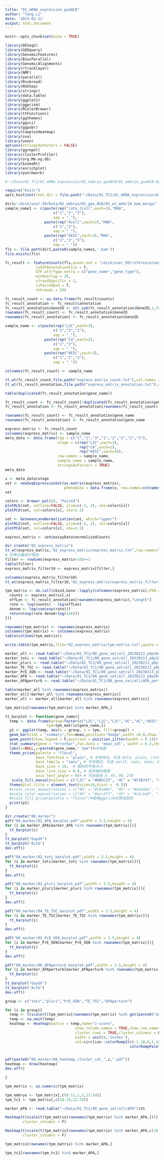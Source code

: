 ```yaml
---
title: "01_mRNA_expression_gaoNCB"
author: "Tang Li"
date: '2023-02-12'
output: html_document
---
```


```r
knitr::opts_chunk$set(echo = TRUE)

library(DESeq2)
library(GEOquery)
library(GenomicFeatures)
library(BiocParallel)
library(GenomicAlignments)
library(rtracklayer)
library(NMF)
library(parallel)
library(Rsubread)
library(RUVSeq)
library(stringr)
library(data.table)
library(ggplot2)
library(ggprism)
library(RColorBrewer)
library(ttFunctions)
library(ggthemes)
library(ggsci)
library(ggpubr)
library(ComplexHeatmap)
library(sva)
library(venn)
options(stringsAsFactors = FALSE)
library(ggrepel)
library(clusterProfiler)
library(org.Mm.eg.db)
library(biomaRt)
library(enrichplot)
library(patchwork)

# ~/Data/01_TC1/01_mRNA_expression/02_embryo_gaoNCB/02_embryo_gaoNCB.Rproj

require("knitr")
opts_knit$set(root.dir = file.path("~/Data/01_TC1/01_mRNA_expression/02_embryo_gaoNCB"))
```

```r

dir1='/disk/user_09/Data/02_embryo/02_gao_NCB/01_wt_m6A/10_bam_merge/'
sample_name1 <- c(paste(rep("late_2cell",each=3),"RNA",
                      c("1","2","3"),
                      sep = "_"),
                  paste(rep("4cell",each=2),"RNA",
                      c("1","2"),
                      sep = "_"),
                  paste(rep("mESC",each=3),"RNA",
                      c("1","2","3"),
                      sep = "_"))
fls <- file.path(dir1,paste0(sample_name1,'.bam'))
file.exists(fls)
```

```r
fc_result <- featureCounts(fls,annot.ext = "/disk/user_09/reference/annotation/mm10/gencode.vM25.basic.annotation.pc.gtf",
              isGTFAnnotationFile = T,
              GTF.attrType.extra = c("gene_name","gene_type"),
              minOverlap = 30,
              strandSpecific = 2,
              isPairedEnd = T,
              nthreads = 50)

fc_result_count <- as.data.frame(fc_result$counts)
fc_result_annotation <- fc_result$annotation
fc_result_annotation$GeneID <- str_sub(fc_result_annotation$GeneID,1,18)
rownames(fc_result_count) <- fc_result_annotation$GeneID
rownames(fc_result_annotation) <- fc_result_annotation$GeneID

sample_name <- c(paste(rep("L2C",each=3),
                      c("1","2","3"),
                      sep = "_"),
                  paste(rep("C4",each=2),
                      c("1","2"),
                      sep = "_"),
                  paste(rep("mESC",each=3),
                      c("1","2","3"),
                      sep = "_"))

colnames(fc_result_count) <- sample_name

tt_wt(fc_result_count,file.path("express_matrix_count.txt"),col.names = T,row.names = T) 
tt_wt(fc_result_annotation,file.path("express_matrix_annotation.txt"),col.names = T,row.names = T) 

table(duplicated(fc_result_annotation$gene_name))

fc_result_count <- fc_result_count[!duplicated(fc_result_annotation$gene_name),]
fc_result_annotation <- fc_result_annotation[rownames(fc_result_count),]

rownames(fc_result_count) <- fc_result_annotation$gene_name
rownames(fc_result_annotation) <- fc_result_annotation$gene_name
```

```r

express_matrix <- fc_result_count
colnames(express_matrix) <- sample_name
meta_data <- data.frame(rep = c("1","2","3","1","2","1","2","3"),
                        stage = c(rep("L2C",each=3),
                                  rep("C4",each=2),
                                  rep("mESC",each=3)),
                        row.names = sample_name,
                        sample_name = sample_name,
                        stringsAsFactors = TRUE)
meta_data

x <- meta_data$stage
set <- newSeqExpressionSet(as.matrix(express_matrix),
                           phenoData = data.frame(x, row.names=colnames(express_matrix)))
set

colors <- brewer.pal(18, "Paired")
plotRLE(set, outline=FALSE, ylim=c(-2, 2), col=colors[x])
plotPCA(set, col=colors[x], cex=1.2)

set <- betweenLaneNormalization(set, which="upper")
plotRLE(set, outline=FALSE, ylim=c(-2, 2), col=colors[x])
plotPCA(set, col=colors[x], cex=1.2)

express_matrix <- set@assayData$normalizedCounts

dir.create("02_express_matrix")
tt_wt(express_matrix,"02_express_matrix/express_matrix.txt",row.names=T,col.names = T)
# 对表达量进行筛选
filter <- rowSums(express_matrix>10)>=2
table(filter)
express_matrix_filter10 <- express_matrix[filter,]

colnames(express_matrix_filter10)
tt_wt(express_matrix_filter10,"02_express_matrix/express_matrix_filter10.txt",row.names=T,col.names = T)

```

```R
tpm_matrix <- do.call(cbind,base::lapply(colnames(express_matrix),FUN = function(x){
  counts <- express_matrix[,x]
  effLen <- fc_result_annotation[rownames(express_matrix),"Length"]
  rate <- log(counts) - log(effLen)
  denom <- log(sum(exp(rate)))
  return(exp(rate-denom+log(1e6)))
}))

rownames(tpm_matrix) <- rownames(express_matrix)
colnames(tpm_matrix) <- colnames(express_matrix)
table(colSums(tpm_matrix))

write.table(tpm_matrix,file="02_express_matrix/tpm_matrix.txt",quote = F,sep = "\t")
```

```R
marker_all <- read.table("~/Data/01_TC1/00_gene_set/all_20230213_p0p10rp2//all")$V1
marker_toti <- read.table("~/Data/01_TC1/00_gene_set/all_20230213_p0p10rp2//toti")$V1
marker_pluri <- read.table("~/Data/01_TC1/00_gene_set/all_20230213_p0p10rp2//pluri")$V1
marker_TE_TSC <- read.table("~/Data/01_TC1/00_gene_set/all_20230213_p0p10rp2//TE_TSC")$V1
marker_PrE_XEN <- read.table("~/Data/01_TC1/00_gene_set/all_20230213_p0p10rp2//PrE_XEN")$V1
marker_APA <- read.table("~/Data/01_TC1/00_gene_set/all_20230213_p0p10rp2//APA")$V1
marker_APAperturb <- read.table("~/Data/01_TC1/00_gene_set/all/APA_perturb")$V1

table(marker_all %in% rownames(express_matrix))
marker_all[!marker_all %in% rownames(express_matrix)]
marker_all <- marker_all[marker_all %in% rownames(express_matrix)]
```

```r
tpm_matrix[rownames(tpm_matrix) %in% marker_APA,]

tt_barplot <- function(gene_name){
  temp <- data.frame(group=factor(c("L2C","L2C","L2C","4C","4C","mESC","mESC","mESC"),levels = c("L2C","4C","mESC")),
                   tpm=tpm_matrix[gene_name,])
  p1 <- ggplot(temp, aes(x = group, y = tpm, fill=group)) +
  geom_bar(stat = "summary",fun=mean,position="dodge",width =0.8,show.legend = F,size=2)+ #绘制柱状图
  geom_point(show.legend = F,position = position_jitter(width = 0.1))+
  stat_summary(geom = "errorbar",fun.data = 'mean_sdl', width = 0.3,show.legend = F)+#误差棒
  labs(x=NULL,y=paste0(gene_name," tpm"))+#标题
  theme_prism(palette = "floral",
              base_fontface = "plain", # 字体样式，可选 bold, plain, italic
              base_family = "sans", # 字体格式，可选 serif, sans, mono, Arial等
              base_size = 16,  # 图形的字体大小
              base_line_size = 0.8, # 坐标轴的粗细
              axis_text_angle = 0)+ # 可选值有 0，45，90，270
   scale_fill_manual(values = c("L2C" = "#DB5C25", "4C" = "#F3B747", "mESC" = "#649541"))+
  theme(plot.title = element_text(size=16,hjust = -0.5))
  #scale_color_manual(values = c("0h" = "#c6a46b", "4h" = "#a4a4ba", "12h" = "#92adc1"))
  #scale_color_manual(values = c("0h" = "#ecc37f", "4h" = "#c5c5e0", "12h" = "#aecfe7"))
  #scale_fill_prism(palette = "floral")#使用ggprism包修改颜色
  print(p1)
}

dir.create("08_marker")
pdf("08_marker/01_APA_barplot.pdf",width = 3.5,height = 4)
for (i in marker_APA[marker_APA %in% rownames(tpm_matrix)]){
  tt_barplot(i)
}
tt_barplot("Gapdh")
tt_barplot("Actb")
dev.off()

pdf("08_marker/02_toti_barplot.pdf",width = 3.5,height = 4)
for (i in marker_toti[marker_toti %in% rownames(tpm_matrix)]){
  tt_barplot(i)
}
dev.off()

pdf("08_marker/03_pluri_barplot.pdf",width = 3.5,height = 4)
for (i in marker_pluri[marker_pluri %in% rownames(tpm_matrix)]){
  tt_barplot(i)
}
dev.off()

pdf("08_marker/04_TE_TSC_barplot.pdf",width = 3.5,height = 4)
for (i in marker_TE_TSC[marker_TE_TSC %in% rownames(tpm_matrix)]){
  tt_barplot(i)
}
dev.off()

pdf("08_marker/05_PrE_XEN_barplot.pdf",width = 3.5,height = 4)
for (i in marker_PrE_XEN[marker_PrE_XEN %in% rownames(tpm_matrix)]){
  tt_barplot(i)
}
dev.off()

pdf("08_marker/06_APAperturb_barplot.pdf",width = 3.5,height = 4)
for (i in marker_APAperturb[marker_APAperturb %in% rownames(tpm_matrix)]){
  tt_barplot(i)
}
tt_barplot("Gapdh")
tt_barplot("Actb")
dev.off()

```

```r
group <- c("toti","pluri","PrE_XEN","TE_TSC","APAperturb")

for (i in group){
  temp <- t(scale(t(tpm_matrix[rownames(tpm_matrix) %in% get(paste0("marker_",i)),c(1,2,5:6)])))
  temp <- na.omit(temp)
  heatmap <- Heatmap(matrix = temp,name="z-score",
                                show_column_names = TRUE,show_row_names=T,
                                cluster_rows = TRUE,cluster_columns = F,
                                width = unit(4,'inches'),
                                col=circlize::colorRamp2(c(-1.18,0,1.18), 
                                                         colorRampPalette(c("#4875aa", "white", "#d7604c"))(3)))


pdf(paste0("08_marker/08_heatmap_cluster_col_",i,".pdf"))
heatmap <- draw(heatmap)
dev.off()

}
```


```r

tpm_matrix <- as.numeric(tpm_matrix)

tpm_embryo <- tpm_matrix[,c(9:11,1,2,12:14)]
tpm_tc1 <- tpm_matrix[,c(18:19,22:25)]

marker_APA <- read.table("~/Data/01_TC1/00_gene_set/all/APA")$V1

Heatmap(t(scale(t(tpm_matrix[rownames(tpm_matrix) %in% marker_APA,]))),
        cluster_columns = F)

Heatmap(t(scale(t(tpm_matrix[rownames(tpm_matrix) %in% marker_APA,c(18:19,22,23,24,25)]))),
        cluster_columns = F)

tpm_matrix[rownames(tpm_matrix) %in% marker_APA,]

tpm_tc1[rownames(tpm_tc1) %in% marker_APA,]

```



